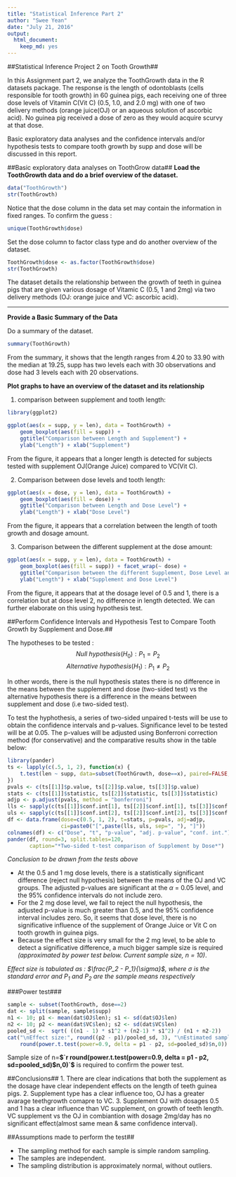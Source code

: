 ---
title: "Statistical Inference Part 2"
author: "Swee Yean"
date: "July 21, 2016"
output: 
  html_document: 
    keep_md: yes
---
##Statistical Inference Project 2 on Tooth Growth##


In this Assignment part 2, we analyze the ToothGrowth data in the R datasets package. The response is the length of odontoblasts (cells responsible for tooth growth) in 60 guinea pigs, each receiving one of three dose levels of Vitamin C(Vit C) (0.5, 1.0, and 2.0 mg) with one of two delivery methods (orange juice(OJ) or an aqueous solution of ascorbic acid).  No guinea pig received a dose of zero as they would acquire scurvy at that dose.

Basic exploratory data analyses and the confidence intervals and/or hypothesis tests to compare tooth growth by supp and dose will be discussed in this report. 

##Basic exploratory data analyses on ToothGrow data##
**Load the ToothGrowth data and do a brief overview of the dataset.**
```{r}
data("ToothGrowth")
str(ToothGrowth)
```


Notice that the dose column in the data set may contain the information in fixed ranges. To confirm the guess :
```{r}
unique(ToothGrowth$dose)
```


Set the dose column to factor class type and do another overview of the dataset.
```{r}
ToothGrowth$dose <- as.factor(ToothGrowth$dose)
str(ToothGrowth)
```

The dataset details the relationship between the growth of teeth in guinea pigs that are given various dosage of Vitamic C (0.5, 1 and 2mg) via two delivery methods (OJ: orange juice and VC: ascorbic acid).

***

**Provide a Basic Summary of the Data**

Do a summary of the dataset.
```{r}
summary(ToothGrowth)
```

From the summary, it shows that the length ranges from 4.20 to 33.90 with the median at 19.25, supp has two levels each with 30 observations and dose had 3 levels each with 20 observations.

**Plot graphs to have an overview of the dataset and its relationship**

1. comparison between supplement and tooth length:
```{r}
library(ggplot2)

ggplot(aes(x = supp, y = len), data = ToothGrowth) + 
    geom_boxplot(aes(fill = supp)) +
    ggtitle("Comparison between Length and Supplement") +
    ylab("Length") + xlab("Supplement")
```

From the figure, it appears that a longer length is detected for subjects tested with supplement OJ(Orange Juice) compared to VC(Vit C).


2. Comparison between dose levels and tooth length:
```{r}
ggplot(aes(x = dose, y = len), data = ToothGrowth) + 
    geom_boxplot(aes(fill = dose)) +
    ggtitle("Comparison between Length and Dose Level") +
    ylab("Length") + xlab("Dose Level")
```

From the figure, it appears that a correlation between the length of tooth growth and dosage amount. 

3. Comparison between the different supplement at the dose amount:
```{r}
ggplot(aes(x = supp, y = len), data = ToothGrowth) +
    geom_boxplot(aes(fill = supp)) + facet_wrap(~ dose) +
    ggtitle("Comparison between the different Supplement, Dose Level and Length") +
    ylab("Length") + xlab("Supplement and Dose Level")
```

From the figure, it appears that at the dosage level of 0.5 and 1, there is a correlation but at dose level 2, no difference in length detected. We can further elaborate on this using hypothesis test.

##Perform Confidence Intervals and Hypothesis Test to Compare Tooth Growth by Supplement and Dose.##

The hypotheses to be tested :
$$Null\:hypothesis (H_0) : P_1 = P_2$$
$$Alternative\:hypothesis (H_1) : P_1 \ne P_2$$

In other words, there is the null hypothesis states there is no difference in the means between the supplement and dose (two-sided test) vs the alternative hypothesis there is a difference in the means between supplement and dose (i.e two-sided test). 

To test the hyphothesis, a series of two-sided unpaired t-tests will be use to obtain the confidence intervals and p-values. Significance level to be tested will be at 0.05. The p-values will be adjusted using Bonferroni correction method (for conservative) and the comparative results show in the table below: 

```{r results='asis', warning = FALSE}
library(pander)
ts <- lapply(c(.5, 1, 2), function(x) {
    t.test(len ~ supp, data=subset(ToothGrowth, dose==x), paired=FALSE, var.equal=FALSE)
})
pvals <- c(ts[[1]]$p.value, ts[[2]]$p.value, ts[[3]]$p.value)
stats <- c(ts[[1]]$statistic, ts[[2]]$statistic, ts[[3]]$statistic)
adjp <- p.adjust(pvals, method = "bonferroni")
lls <- sapply(c(ts[[1]]$conf.int[1], ts[[2]]$conf.int[1], ts[[3]]$conf.int[1]), round, 3)
uls <- sapply(c(ts[[1]]$conf.int[2], ts[[2]]$conf.int[2], ts[[3]]$conf.int[2]), round, 3)
df <- data.frame(dose=c(0.5, 1, 2), t=stats, p=pvals, adj=adjp,
                 ci=paste0("[",paste(lls, uls, sep=", "), "]"))
colnames(df) <- c("Dose", "t", "p-value", "adj. p-value", "conf. int.")
pander(df, round=3, split.tables=120,
       caption="*Two-sided t-test comparison of Supplement by Dose*")
```
*Conclusion to be drawn from the tests above*

- At the 0.5 and 1 mg dose levels, there is a statistically significant difference 
  (reject null hypothesis) between the means of the OJ and VC groups. The adjusted 
  p-values are significant at the $\alpha$ = 0.05 level, and the 95% confidence 
  intervals do not include zero.
- For the 2 mg dose level, we fail to reject the null hypothesis, the adjusted
  p-value is much greater than 0.5, and the 95% confidence interval includes zero.
  So, it seems that dose level, there is no significative influence
  of the supplement of Orange Juice or Vit C on tooth growth in guinea pigs.
- Because the effect size is very small for the 2 mg level, to be able to detect
  a significative difference, a much bigger sample size is required *(approximated by power test below. Current sample size, n = 10)*.
  
*Effect size is tabulated as : $\frac{P_2 - P_1}{\sigma}$, where $\sigma$ is the standard error and $P_1$ and $P_2$ are the sample means respectively*

###Power test###
```{r}
sample <- subset(ToothGrowth, dose==2)
dat <- split(sample, sample$supp)
n1 <- 10; p1 <- mean(dat$OJ$len); s1 <- sd(dat$OJ$len)
n2 <- 10; p2 <- mean(dat$VC$len); s2 <- sd(dat$VC$len)
pooled_sd <-  sqrt( ((n1 - 1) * s1^2 + (n2-1) * s1^2) / (n1 + n2-2))
cat("\nEffect size:", round((p2 - p1)/pooled_sd, 3), "\nEstimated sample size:",
    round(power.t.test(power=0.9, delta = p1 - p2, sd=pooled_sd)$n,0))
```
Sample size of n=**$`r round(power.t.test(power=0.9, delta = p1 - p2, sd=pooled_sd)$n,0)`$** is required to confirm the power test. 

##Conclusions##
1. There are clear indications that both the supplement as the dosage have clear independent effects on the length of teeth guinea pigs. 
2. Supplement type has a clear influence too, OJ has a greater avarage teethgrowth comapre to VC.
3. Supplement OJ with dosages 0.5 and 1 has a clear influence than VC supplement, on  growth of teeth length.  VC supplement vs the OJ in combiantion with dosage 2mg/day has no significant effect(almost same mean & same confidence interval).

##Assumptions made to perform the test##

- The sampling method for each sample is simple random sampling.
- The samples are independent.
- The sampling distribution is approximately normal, without outliers. 

 




